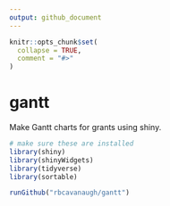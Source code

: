 ```yaml
---
output: github_document
---
```


<!-- README.md is generated from README.Rmd. Please edit that file -->

```r
knitr::opts_chunk$set(
  collapse = TRUE,
  comment = "#>"
)
```

# gantt

<!-- badges: start -->
<!-- badges: end -->

Make Gantt charts for grants using shiny. 

```r
# make sure these are installed
library(shiny)
library(shinyWidgets)
library(tidyverse)
library(sortable)

runGithub("rbcavanaugh/gantt")
```

